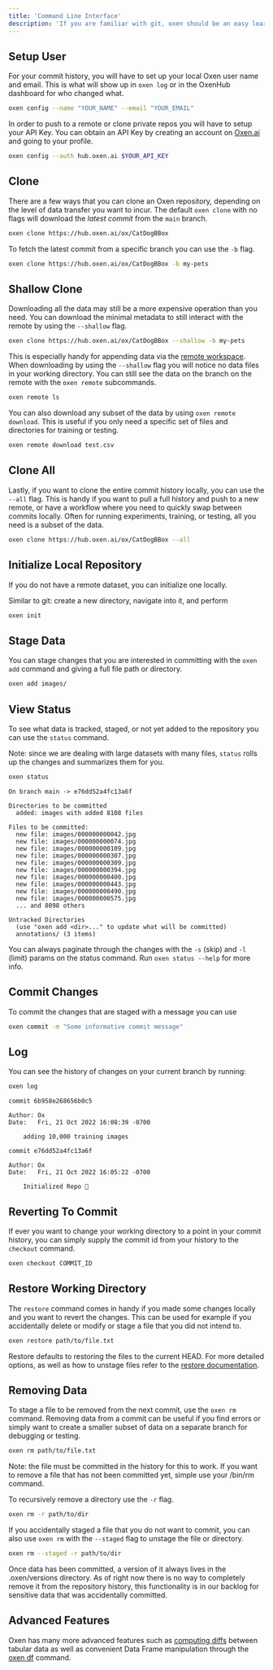 ```yaml
---
title: 'Command Line Interface'
description: 'If you are familiar with git, oxen should be an easy learning curve.'
---
```


## Setup User

For your commit history, you will have to set up your local Oxen user name and email. This is what will show up in `oxen log` or in the OxenHub dashboard for who changed what.

```bash
oxen config --name "YOUR_NAME" --email "YOUR_EMAIL"
```

In order to push to a remote or clone private repos you will have to setup your API Key. You can obtain an API Key by creating an account on [Oxen.ai](https://oxen.ai) and going to your profile.

```bash
oxen config --auth hub.oxen.ai $YOUR_API_KEY
```

## Clone

There are a few ways that you can clone an Oxen repository, depending on the level of data transfer you want to incur. The default `oxen clone` with no flags will download the *latest commit* from the `main` branch.

```bash
oxen clone https://hub.oxen.ai/ox/CatDogBBox
```

To fetch the latest commit from a specific branch you can use the `-b` flag.

```bash
oxen clone https://hub.oxen.ai/ox/CatDogBBox -b my-pets
```

## Shallow Clone

Downloading all the data may still be a more expensive operation than you need. You can download the minimal metadata to still interact with the remote by using the `--shallow` flag.

```bash
oxen clone https://hub.oxen.ai/ox/CatDogBBox --shallow -b my-pets
```

This is especially handy for appending data via the [remote workspace](/concepts/remote-workspace). When downloading by using the `--shallow` flag you will notice no data files in your working directory. You can still see the data on the branch on the remote with the `oxen remote` subcommands.

```bash
oxen remote ls
```

You can also download any subset of the data by using `oxen remote download`. This is useful if you only need a specific set of files and directories for training or testing.

```bash
oxen remote download test.csv
```

## Clone All

Lastly, if you want to clone the entire commit history locally, you can use the `--all` flag. This is handy if you want to pull a full history and push to a new remote, or have a workflow where you need to quickly swap between commits locally. Often for running experiments, training, or testing, all you need is a subset of the data.

```bash
oxen clone https://hub.oxen.ai/ox/CatDogBBox --all
```

## Initialize Local Repository

If you do not have a remote dataset, you can initialize one locally.

Similar to git: create a new directory, navigate into it, and perform

```bash
oxen init
```

## Stage Data

You can stage changes that you are interested in committing with the `oxen add` command and giving a full file path or directory.

```bash
oxen add images/
```

## View Status

To see what data is tracked, staged, or not yet added to the repository you can use the `status` command. 

Note: since we are dealing with large datasets with many files, `status` rolls up the changes and summarizes them for you.

```bash
oxen status
```

```
On branch main -> e76dd52a4fc13a6f

Directories to be committed
  added: images with added 8108 files

Files to be committed:
  new file: images/000000000042.jpg
  new file: images/000000000074.jpg
  new file: images/000000000109.jpg
  new file: images/000000000307.jpg
  new file: images/000000000309.jpg
  new file: images/000000000394.jpg
  new file: images/000000000400.jpg
  new file: images/000000000443.jpg
  new file: images/000000000490.jpg
  new file: images/000000000575.jpg
  ... and 8098 others

Untracked Directories
  (use "oxen add <dir>..." to update what will be committed)
  annotations/ (3 items)
```

You can always paginate through the changes with the `-s` (skip) and `-l` (limit) params on the status command. Run `oxen status --help` for more info.

## Commit Changes

To commit the changes that are staged with a message you can use

```bash
oxen commit -m "Some informative commit message"
```

## Log

You can see the history of changes on your current branch by running:

```bash
oxen log
```

```
commit 6b958e268656b0c5

Author: Ox
Date:   Fri, 21 Oct 2022 16:08:39 -0700

    adding 10,000 training images

commit e76dd52a4fc13a6f

Author: Ox
Date:   Fri, 21 Oct 2022 16:05:22 -0700

    Initialized Repo 🐂
```

## Reverting To Commit

If ever you want to change your working directory to a point in your commit history, you can simply supply the commit id from your history to the `checkout` command.

```bash
oxen checkout COMMIT_ID
```

## Restore Working Directory

The `restore` command comes in handy if you made some changes locally and you want to revert the changes. This can be used for example if you accidentally delete or modify or stage a file that you did not intend to.

```bash
oxen restore path/to/file.txt
```

Restore defaults to restoring the files to the current HEAD. For more detailed options, as well as how to unstage files refer to the [restore documentation](/commands/restore).

## Removing Data

To stage a file to be removed from the next commit, use the `oxen rm` command. Removing data from a commit can be useful if you find errors or simply want to create a smaller subset of data on a separate branch for debugging or testing.

```bash
oxen rm path/to/file.txt
```

Note: the file must be committed in the history for this to work. If you want to remove a file that has not been committed yet, simple use your /bin/rm command.

To recursively remove a directory use the `-r` flag.

```bash
oxen rm -r path/to/dir
```

If you accidentally staged a file that you do not want to commit, you can also use `oxen rm` with the `--staged` flag to unstage the file or directory.

```bash
oxen rm --staged -r path/to/dir
```

Once data has been committed, a version of it always lives in the .oxen/versions directory. As of right now there is no way to completely remove it from the repository history, this functionality is in our backlog for sensitive data that was accidentally committed.

## Advanced Features

Oxen has many more advanced features such as [computing diffs](/concepts/diffs) between tabular data as well as convenient Data Frame manipulation through the [oxen df](/concepts/data-frames) command.
